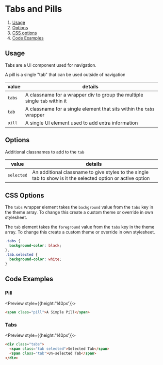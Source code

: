 
# Tabs and Pills

1. [Usage](#usage)
2. [Options](#options)
3. [CSS options](#css-options)
2. [Code Examples](#code-examples)

## Usage

Tabs are a UI component used for navigation.

A pill is a single "tab" that can be used outside of navigation

| value | details |
| --- | --- |
| `tabs` | A classname for a wrapper div to group the multiple single `tab` within it  |
| `tab` | A classname for a single element that sits within the `tabs` wrapper|
| `pill` | A single UI element used to add extra information |

## Options

Additional classnames to add to the `tab`

| value | details |
| --- | --- |
| `selected` | An additional classname to give styles to the single tab to show is it the selected option or active option  |


## CSS Options

The `tabs` wrapper element takes the `background` value from the `tabs` key in the theme array. To change this create a custom theme or override in own stylesheet.

The `tab` element takes the `foreground` value from the `tabs` key in the theme array. To change this create a custom theme or override in own stylesheet.

```css
.tabs {
  background-color: black;
},
.tab.selected {
  background-color: white;
}
```

## Code Examples

### Pill

<Preview style={{height:'140px'}}>
  <Story id="pills-and-tabs--pill" />
</Preview>

```html
<span class="pill">A Simple Pill</span>
```

### Tabs

<Preview style={{height:'140px'}}>
  <Story id="pills-and-tabs--tabs"/>
</Preview>

```html
<div class="tabs">
  <span class="tab selected">Selected Tab</span>
  <span class="tab">Un-selected Tab</span>
</div>
```
